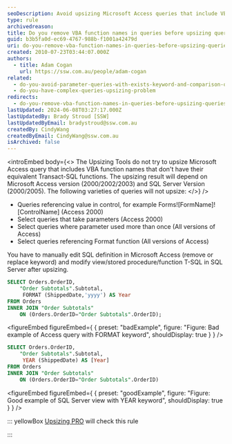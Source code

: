 ```yaml
---
seoDescription: Avoid upsizing Microsoft Access queries that include VBA function names without equivalent Transact-SQL functions.
type: rule
archivedreason:
title: Do you remove VBA function names in queries before upsizing queries (Upsizing problem)?
guid: b3b5fa0d-ec69-4767-988b-f1001a42479d
uri: do-you-remove-vba-function-names-in-queries-before-upsizing-queries-upsizing-problem
created: 2010-07-23T03:44:07.000Z
authors:
  - title: Adam Cogan
    url: https://ssw.com.au/people/adam-cogan
related:
  - do-you-avoid-parameter-queries-with-exists-keyword-and-comparison-operators-or-upsizing-problem
  - do-you-have-complex-queries-upsizing-problem
redirects:
  - do-you-remove-vba-function-names-in-queries-before-upsizing-queries-(upsizing-problem)
lastUpdated: 2024-06-08T03:27:17.000Z
lastUpdatedBy: Brady Stroud [SSW]
lastUpdatedByEmail: bradystroud@ssw.com.au
createdBy: CindyWang
createdByEmail: CindyWang@ssw.com.au
isArchived: false
---
```


<introEmbed
  body={<>
The Upsizing Tools do not try to upsize Microsoft Access query that includes VBA function names that don't have their equivalent Transact-SQL functions. The upsizing result will depend on Microsoft Access version (2000/2002/2003) and SQL Server Version (2000/2005). The following varieties of queries will not upsize:
  </>}
/>
- Queries referencing value in control, for example Forms![FormName]![ControlName] (Access 2000)
- Select queries that take parameters (Access 2000)
- Select queries where parameter used more than once (All versions of Access)
- Select queries referencing Format function (All versions of Access)

You have to manually edit SQL definition in Microsoft Access (remove or replace keyword) and modify view/stored procedure/function T-SQL in SQL Server after upsizing.

```sql
SELECT Orders.OrderID,
    "Order Subtotals".Subtotal,
     FORMAT (ShippedDate,'yyyy') AS Year
FROM Orders
INNER JOIN "Order Subtotals"
    ON (Orders.OrderID="Order Subtotals".OrderID);
```

<figureEmbed figureEmbed={ {
  preset: "badExample",
  figure: "Figure: Bad example of Access query with FORMAT keyword",
  shouldDisplay: true
} } />


```sql
SELECT Orders.OrderID,
    "Order Subtotals".Subtotal,
     YEAR (ShippedDate) AS [Year]
FROM Orders
INNER JOIN "Order Subtotals"
    ON (Orders.OrderID="Order Subtotals".OrderID)
```

<figureEmbed figureEmbed={ {
  preset: "goodExample",
  figure: "Figure: Good example of SQL Server view with YEAR keyword",
  shouldDisplay: true
} } />


::: yellowBox
[Upsizing PRO](http://www.ssw.com.au/ssw/UpsizingPRO) will check this rule

:::
